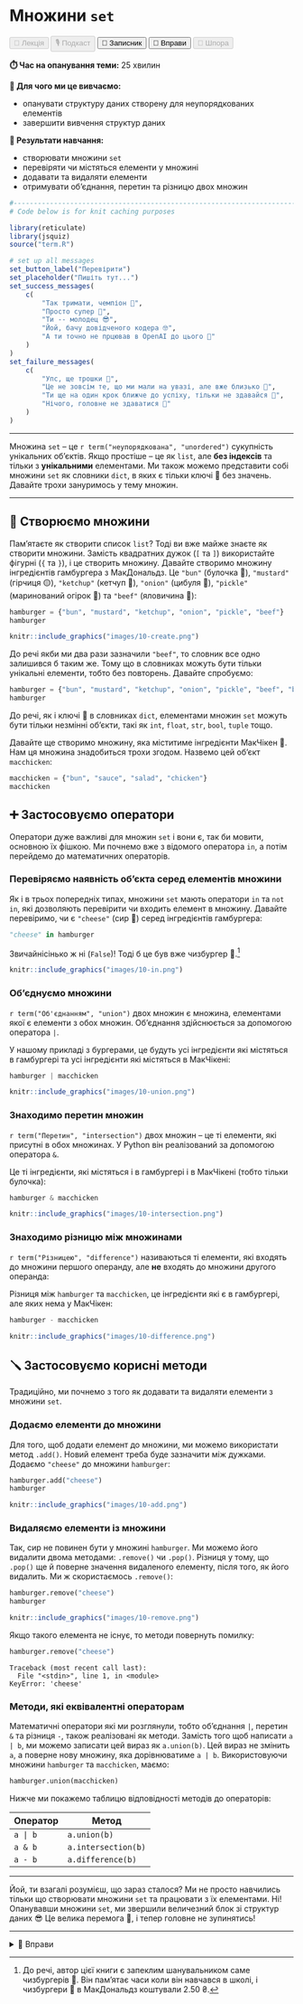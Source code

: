 # Множини `set`

<div class="btn-group">
  <button class="lecture" disabled>🎥 Лекція</button>
  <button class="podcast" disabled>🎙️ Подкаст</button>
  <button class="notebook">📓 Записник</button>
  <button class="exercises" onclick="openDetailsById('set_exercises');">🤸 Вправи</button>
  <button class="cheat" disabled>📝 Шпора</button>
</div>

**⏱️ Час на опанування теми:** 25 хвилин

**🤷 Для чого ми це вивчаємо:**

- опанувати структуру даних створену для неупорядкованих елементів
- завершити вивчення структур даних

**🔑 Результати навчання:**

- створювати множини `set`
- перевіряти чи містяться елементи у множині
- додавати та видаляти елементи
- отримувати об'єднання, перетин та різницю двох множин

```r
#-------------------------------------------------------------------------------
# Code below is for knit caching purposes

library(reticulate)
library(jsquiz)
source("term.R")

# set up all messages 
set_button_label("Перевірити")
set_placeholder("Пишіть тут...")
set_success_messages(
    c(
        "Так тримати, чемпіон 🌟",
        "Просто супер 🤩",
        "Ти -- молодец 😎",
        "Йой, бачу довідченого кодера 🤓",
        "А ти точно не прцював в OpenAI до цього 🤖"
    )
)
set_failure_messages(
    c(
        "Упс, ще трошки 😬",
        "Це не зовсім те, що ми мали на увазі, але вже близько 🙊",
        "Ти ще на один крок ближче до успіху, тільки не здавайся 🚀",
        "Нічого, головне не здаватися 💪"
    )
)
```

---

Множина `set` -- це `r term("неупорядкована", "unordered")` сукупність унікальних об'єктів. Якщо простіше -- це як `list`, але **без індексів** та тільки з **унікальними** елементами. Ми також можемо представити собі множини `set` як словники `dict`, в яких є тільки ключі 🔑 без значень. Давайте трохи зануримось у тему множин.

---

## 🧳 Створюємо множини

Пам'ятаєте як створити список `list`? Тоді ви вже майже знаєте як створити множини. Замість квадратних дужок (`[` та `]`) використайте фігурні (`{` та `}`), і це створить множину. Давайте створимо множину інгредієнтів гамбургера з МакДональдз. Це `"bun"` (булочка 🥯), `"mustard"` (гірчиця 🟡), `"ketchup"` (кетчуп 🔴), `"onion"` (цибуля 🧅), `"pickle"` (маринований огірок 🥒) та `"beef"` (яловичина 🥩):

```python
hamburger = {"bun", "mustard", "ketchup", "onion", "pickle", "beef"}
hamburger
```

```r
knitr::include_graphics("images/10-create.png")
```

До речі якби ми два рази зазначили `"beef"`, то словник все одно залишився б таким же. Тому що в словниках можуть бути тільки унікальні елементи, тобто без повторень. Давайте спробуємо:

```python
hamburger = {"bun", "mustard", "ketchup", "onion", "pickle", "beef", "beef"}
hamburger
```

До речі, як і ключі 🔑 в словниках `dict`, елементами множин `set` можуть бути тільки незмінні об'єкти, такі як `int`, `float`, `str`, `bool`, `tuple` тощо. 

Давайте ще створимо множину, яка міститиме інгредієнти МакЧікен 🍗. Нам ця множина знадобиться трохи згодом. Назвемо цей об'єкт `macchicken`: 

```python
macchicken = {"bun", "sauce", "salad", "chicken"}
macchicken
```

## ➕ Застосовуємо оператори

Оператори дуже важливі для множин `set` і вони є, так би мовити, основною їх фішкою. Ми почнемо вже з відомого оператора `in`, а потім перейдемо до математичних операторів.

### Перевіряємо наявність об'єкта серед елементів множини

Як і в трьох попередніх типах, множини `set` мають оператори `in` та `not in`, які дозволяють перевірити чи входить елемент в множину. Давайте перевіримо, чи є `"cheese"` (сир 🧀) серед інгредієнтів гамбургера:

```python
"cheese" in hamburger
```

Звичайнісінько ж ні (`False`)! Тоді б це був вже чизбургер 🍔.^[До речі, автор цієї книги є запеклим шанувальником саме чизбургерів 🍔. Він пам'ятає часи коли він навчався в школі, і чизбургери 🍔 в МакДональдз коштували 2.50 ₴.]

```r
knitr::include_graphics("images/10-in.png")
```

### Об'єднуємо множини

`r term("Об'єднанням", "union")` двох множин є множина, елементами якої є елементи з обох множин. Об'єднання здійснюється за допомогою оператора `|`.

У нашому прикладі з бургерами, це будуть усі інгредієнти які містяться в гамбургері та усі інгредієнти які містяться в МакЧікені:

```python
hamburger | macchicken
```

```r
knitr::include_graphics("images/10-union.png")
```

### Знаходимо перетин множин

`r term("Перетин", "intersection")` двох множин -- це ті елементи, які присутні в обох множинах. У Python він реалізований за допомогою оператора `&`.

Це ті інгредієнти, які містяться і в гамбургері і в МакЧікені (тобто тільки булочка): 

```python
hamburger & macchicken
```

```r
knitr::include_graphics("images/10-intersection.png")
```

### Знаходимо різницю між множинами

`r term("Різницею", "difference")` називаються ті елементи, які входять до множини першого операнду, але **не** входять до множини другого операнда: 

Різниця між `hamburger` та `macchicken`, це інгредієнти які є в гамбургері, але яких нема у МакЧікен:

```python
hamburger - macchicken
```

```r
knitr::include_graphics("images/10-difference.png")
```

## 🪛 Застосовуємо корисні методи

Традиційно, ми почнемо з того як додавати та видаляти елементи з множини `set`. 

### Додаємо елементи до множини

Для того, щоб додати елемент до множини, ми можемо використати метод `.add()`. Новий елемент треба буде зазначити між дужками. Додаємо `"cheese"` до множини `hamburger`:

```python
hamburger.add("cheese")
hamburger
```

```r
knitr::include_graphics("images/10-add.png")
```

### Видаляємо елементи із множини

Так, сир не повинен бути у множині `hamburger`. Ми можемо його видалити двома методами: `.remove()` чи `.pop()`. Різниця у тому, що `.pop()` ще й поверне значення видаленого елементу, після того, як його видалить. Ми ж скористаємось `.remove()`:

```python
hamburger.remove("cheese")
hamburger
```

```r
knitr::include_graphics("images/10-remove.png")
```

Якщо такого елемента не існує, то методи повернуть помилку: 

```python
hamburger.remove("cheese")
```

```
Traceback (most recent call last):
  File "<stdin>", line 1, in <module>
KeyError: 'cheese'
```

### Методи, які еквівалентні операторам 

Математичні оператори які ми розглянули, тобто об'єднання `|`, перетин `&` та різниця `-`, також реалізовані як методи. Замість того щоб написати `a | b`, ми можемо записати цей вираз як `a.union(b)`. Цей вираз не змінить `a`, а поверне нову множину, яка дорівнюватиме `a | b`. Використовуючи множини `hamburger` та `macchicken`, маємо:

```python
hamburger.union(macchicken)
```

Нижче ми покажемо таблицю відповідності методів до операторів: 

|  Оператор  |  Метод              |
|------------|---------------------|
| `a | b`    | `a.union(b)`        |
| `a & b`    | `a.intersection(b)` |
| `a - b`    | `a.difference(b)`   |

---

Йой, ти взагалі розумієш, що зараз сталося? Ми не просто навчились тільки що створювати множини `set` та працювати з їх елементами. Ні! Опанувавши множини `set`, ми звершили величезний блок зі структур даних 😎 Це велика перемога 👏, і тепер головне не зупинятись! 

---

<details id="set_exercises">
<summary>🤸 Вправи</summary>

```r
generate_options_quiz(
    question = "1. Як створити множину?",
    answers = c(
        "<code>x = [1, 2, 3]</code>" = FALSE,
        "<code>x = {1, 2, 3}</code>" = TRUE,
        "<code>x = (1, 2, 3)</code>" = FALSE
    ),
    allow_multiple_answers = FALSE
)
```

```r
generate_arrange_quiz(
    question = "2. Перетягніть символи коду у правильному порядку, щоб знайти перетин множин <code>A</code> та <code>B</code>:",
    elements = c(
        "<code>B</code>" = 3,
        "<code>A</code>" = 1,
        "<code>&</code>" = 2
    )
)
```

```r
generate_short_quiz(
    question = "3. Напищіть код, що додає елемет <code>12</code> до множини <code>grades</code>:",
    correct_answer = "grades.add(12)"
)
```

```r
generate_bucket_quiz(
    question = "4. Перетягніть структури даних до правильної корзини:",
    elements = c(
        "<code>list</code>" = "Можна змінити",
        "<code>tuple</code>" = "Не можна змінити",
        "<code>dict</code>" = "Не можна змінити",
        "<code>set</code>" = "Не можна змінити"
    ),
    buckets = c("Можна змінити", "Не можна змінити")
)
```

```r
generate_options_quiz(
    question = "5. Оберіть правильні твердження щодо множин <code>set</code>:",
    answers = c(
        "Множини містять ключі та значення" = FALSE,
        "Множини містять лише унікальні елементи" = TRUE,
        "Множини можуть містити безліч різних значень" = FALSE,
        "Множини - це як словники без ключів" = FALSE
    ),
    allow_multiple_answers = TRUE
)
```

```r
generate_options_quiz(
    question = "6. Щоб створити множину потрібно використовувати:",
    answers = c(
        "Фігурні дужки" = TRUE,
        "Квадратні дужки" = FALSE,
        "Круглі дужки" = FALSE,
        "Дужки не потрібні" = FALSE
    ),
    allow_multiple_answers = FALSE
)
```

```r
between <- "<pre><code>## {'Dnipro', 'Kharkiv', 'Kyiv', 'Lviv', 'Odesa'}</code></pre>
<div class='question'>Оберіть правильну відповідь:</div>"

generate_options_quiz(
    question = "7. Як правильно створити множину, щоб отримати такий результат?",
    between = between,
    answers = c(
        '<code>uacities = {"Kyiv", "Lviv", "Odesa", "Kharkiv", "Dnipro"}</code>' = TRUE,
        '<code>uacities = {"Kyiv", "Lviv", "Dnipro", "Dnipro", "Odesa", "Kharkiv", "Kharkiv" ,"Lviv" , "Dnipro"}</code>' = TRUE,
        '<code>uacities = ["Dnipro", "Kharkiv", "Kyiv", "Lviv", "Odesa"]</code>' = TRUE,
        'Жоден варіант не є правильним' = FALSE
    ),
    allow_multiple_answers = TRUE
)
```

```r
generate_options_quiz(
    question = "8. <code>'Lviv' in uacities</code> перевірить, чи є Львів серед українських міст:",
    answers = c(
        "Так" = TRUE,
        "Ні" = FALSE
    ),
    allow_multiple_answers = FALSE
)
```

</details>
